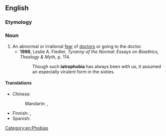 ==English==

===Etymology===
{{confix|iatro|phobia|lang=en}}

===Noun===
{{en-noun|-}}

# An abnormal or irrational [[fear]] of [[doctor]]s or going to the doctor.
#* '''1996''', Leslie A. Fiedler, ''Tyranny of the Normal: Essays on Bioethics, Theology & Myth'', p. 114.
#*: Though such '''iatrophobia''' has always been with us, it assumed an especially virulent form in the sixties.

====Translations====
{{trans-top|fear of doctors}}
* Chinese:
*: Mandarin: {{t|cmn|醫生恐懼症|sc=Hani}}, {{t|cmn|医生恐惧症|tr=yīshēng kǒngjùzhèng|sc=Hani}}
{{trans-mid}}
* Finnish: {{t|fi|lääkäripelko}}, {{t+|fi|iatrofobia}}
* Spanish: {{t+|es|iatrofobia|f}}
{{trans-bottom}}

[[Category:en:Phobias]]